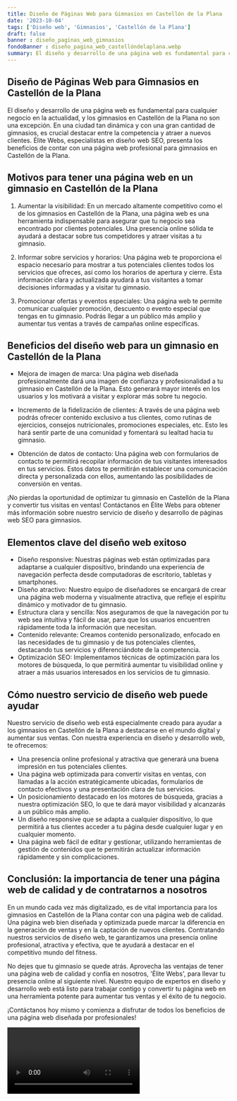 ```yaml
---
title: Diseño de Páginas Web para Gimnasios en Castellón de la Plana
date: '2023-10-04'
tags: ['Diseño web', 'Gimnasios', 'Castellón de la Plana']
draft: false
banner : diseño_paginas_web_gimnasios
fondoBanner : diseño_pagina_web_castellóndelaplana.webp
summary: El diseño y desarrollo de una página web es fundamental para cualquier negocio en la actualidad, y los gimnasios en Castellón de la Plana no son una excepción. En una ciudad tan dinámica y con una gran cantidad de gimnasios, es crucial destacar entre la competencia y atraer a nuevos clientes. Élite Webs, especialistas en diseño web SEO, presenta los beneficios de contar con una página web profesional para gimnasios en Castellón de la Plana.
---
```


## Diseño de Páginas Web para Gimnasios en Castellón de la Plana

El diseño y desarrollo de una página web es fundamental para cualquier negocio en la actualidad, y los gimnasios en Castellón de la Plana no son una excepción. En una ciudad tan dinámica y con una gran cantidad de gimnasios, es crucial destacar entre la competencia y atraer a nuevos clientes. Élite Webs, especialistas en diseño web SEO, presenta los beneficios de contar con una página web profesional para gimnasios en Castellón de la Plana.

## Motivos para tener una página web en un gimnasio en Castellón de la Plana

1. Aumentar la visibilidad: En un mercado altamente competitivo como el de los gimnasios en Castellón de la Plana, una página web es una herramienta indispensable para asegurar que tu negocio sea encontrado por clientes potenciales. Una presencia online sólida te ayudará a destacar sobre tus competidores y atraer visitas a tu gimnasio.

2. Informar sobre servicios y horarios: Una página web te proporciona el espacio necesario para mostrar a tus potenciales clientes todos los servicios que ofreces, así como los horarios de apertura y cierre. Esta información clara y actualizada ayudará a tus visitantes a tomar decisiones informadas y a visitar tu gimnasio.

3. Promocionar ofertas y eventos especiales: Una página web te permite comunicar cualquier promoción, descuento o evento especial que tengas en tu gimnasio. Podrás llegar a un público más amplio y aumentar tus ventas a través de campañas online específicas.

## Beneficios del diseño web para un gimnasio en Castellón de la Plana

- Mejora de imagen de marca: Una página web diseñada profesionalmente dará una imagen de confianza y profesionalidad a tu gimnasio en Castellón de la Plana. Esto generará mayor interés en los usuarios y los motivará a visitar y explorar más sobre tu negocio.

- Incremento de la fidelización de clientes: A través de una página web podrás ofrecer contenido exclusivo a tus clientes, como rutinas de ejercicios, consejos nutricionales, promociones especiales, etc. Esto les hará sentir parte de una comunidad y fomentará su lealtad hacia tu gimnasio.

- Obtención de datos de contacto: Una página web con formularios de contacto te permitirá recopilar información de tus visitantes interesados en tus servicios. Estos datos te permitirán establecer una comunicación directa y personalizada con ellos, aumentando las posibilidades de conversión en ventas.

¡No pierdas la oportunidad de optimizar tu gimnasio en Castellón de la Plana y convertir tus visitas en ventas! Contáctanos en Élite Webs para obtener más información sobre nuestro servicio de diseño y desarrollo de páginas web SEO para gimnasios.

<GifSeo />

<Cta />

## Elementos clave del diseño web exitoso

- Diseño responsive: Nuestras páginas web están optimizadas para adaptarse a cualquier dispositivo, brindando una experiencia de navegación perfecta desde computadoras de escritorio, tabletas y smartphones.
- Diseño atractivo: Nuestro equipo de diseñadores se encargará de crear una página web moderna y visualmente atractiva, que refleje el espíritu dinámico y motivador de tu gimnasio.
- Estructura clara y sencilla: Nos aseguramos de que la navegación por tu web sea intuitiva y fácil de usar, para que los usuarios encuentren rápidamente toda la información que necesitan.
- Contenido relevante: Creamos contenido personalizado, enfocado en las necesidades de tu gimnasio y de tus potenciales clientes, destacando tus servicios y diferenciándote de la competencia.
- Optimización SEO: Implementamos técnicas de optimización para los motores de búsqueda, lo que permitirá aumentar tu visibilidad online y atraer a más usuarios interesados en los servicios de tu gimnasio.

## Cómo nuestro servicio de diseño web puede ayudar

Nuestro servicio de diseño web está especialmente creado para ayudar a los gimnasios en Castellón de la Plana a destacarse en el mundo digital y aumentar sus ventas. Con nuestra experiencia en diseño y desarrollo web, te ofrecemos:

- Una presencia online profesional y atractiva que generará una buena impresión en tus potenciales clientes.
- Una página web optimizada para convertir visitas en ventas, con llamadas a la acción estratégicamente ubicadas, formularios de contacto efectivos y una presentación clara de tus servicios.
- Un posicionamiento destacado en los motores de búsqueda, gracias a nuestra optimización SEO, lo que te dará mayor visibilidad y alcanzarás a un público más amplio.
- Un diseño responsive que se adapta a cualquier dispositivo, lo que permitirá a tus clientes acceder a tu página desde cualquier lugar y en cualquier momento.
- Una página web fácil de editar y gestionar, utilizando herramientas de gestión de contenidos que te permitirán actualizar información rápidamente y sin complicaciones.

## Conclusión: la importancia de tener una página web de calidad y de contratarnos a nosotros

En un mundo cada vez más digitalizado, es de vital importancia para los gimnasios en Castellón de la Plana contar con una página web de calidad. Una página web bien diseñada y optimizada puede marcar la diferencia en la generación de ventas y en la captación de nuevos clientes. Contratando nuestros servicios de diseño web, te garantizamos una presencia online profesional, atractiva y efectiva, que te ayudará a destacar en el competitivo mundo del fitness.

No dejes que tu gimnasio se quede atrás. Aprovecha las ventajas de tener una página web de calidad y confía en nosotros, 'Élite Webs', para llevar tu presencia online al siguiente nivel. Nuestro equipo de expertos en diseño y desarrollo web está listo para trabajar contigo y convertir tu página web en una herramienta potente para aumentar tus ventas y el éxito de tu negocio.

¡Contáctanos hoy mismo y comienza a disfrutar de todos los beneficios de una página web diseñada por profesionales!

<Video />

<CtaBot job='Gimnasios' city='Castellón de la Plana'/>

<Gmaps query='Castellón de la Plana+españa+maps' />